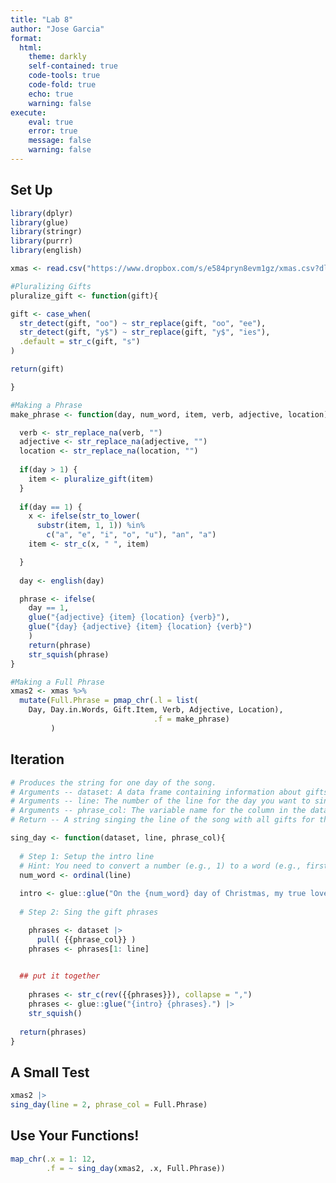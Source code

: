 ```yaml
---
title: "Lab 8"
author: "Jose Garcia"
format:
  html:
    theme: darkly  
    self-contained: true
    code-tools: true
    code-fold: true
    echo: true
    warning: false
execute:
    eval: true
    error: true
    message: false
    warning: false
---
```


## Set Up

```r

library(dplyr)
library(glue)
library(stringr)
library(purrr)
library(english)

xmas <- read.csv("https://www.dropbox.com/s/e584pryn8evm1gz/xmas.csv?dl=1")
```

```r

#Pluralizing Gifts
pluralize_gift <- function(gift){

gift <- case_when(
  str_detect(gift, "oo") ~ str_replace(gift, "oo", "ee"),
  str_detect(gift, "y$") ~ str_replace(gift, "y$", "ies"),
  .default = str_c(gift, "s")
)

return(gift)

}

#Making a Phrase
make_phrase <- function(day, num_word, item, verb, adjective, location) {

  verb <- str_replace_na(verb, "")
  adjective <- str_replace_na(adjective, "")
  location <- str_replace_na(location, "")
  
  if(day > 1) {
    item <- pluralize_gift(item)
  }
  
  if(day == 1) {
    x <- ifelse(str_to_lower(
      substr(item, 1, 1)) %in% 
        c("a", "e", "i", "o", "u"), "an", "a")
    item <- str_c(x, " ", item)

  }
  
  day <- english(day)

  phrase <- ifelse(
    day == 1,
    glue("{adjective} {item} {location} {verb}"),
    glue("{day} {adjective} {item} {location} {verb}")
    )
    return(phrase)
    str_squish(phrase)
}

#Making a Full Phrase
xmas2 <- xmas %>%
  mutate(Full.Phrase = pmap_chr(.l = list(
    Day, Day.in.Words, Gift.Item, Verb, Adjective, Location), 
                                .f = make_phrase)
         )
```

## Iteration

```r
# Produces the string for one day of the song.
# Arguments -- dataset: A data frame containing information about gifts
# Arguments -- line: The number of the line for the day you want to sing about
# Arguments -- phrase_col: The variable name for the column in the dataset that contains the song phrases
# Return -- A string singing the line of the song with all gifts for the given day.

sing_day <- function(dataset, line, phrase_col){
  
  # Step 1: Setup the intro line
  # Hint: You need to convert a number (e.g., 1) to a word (e.g., first)
  num_word <- ordinal(line)
  
  intro <- glue::glue("On the {num_word} day of Christmas, my true love gave to me: ")
  
  # Step 2: Sing the gift phrases

    phrases <- dataset |>
      pull( {{phrase_col}} ) 
    phrases <- phrases[1: line]

    
  ## put it together
    
    phrases <- str_c(rev({{phrases}}), collapse = ",")
    phrases <- glue::glue("{intro} {phrases}.") |>
    str_squish()
    
  return(phrases)
}

```

## A Small Test

```r
xmas2 |>
sing_day(line = 2, phrase_col = Full.Phrase)
```

## Use Your Functions!

```r

map_chr(.x = 1: 12,
        .f = ~ sing_day(xmas2, .x, Full.Phrase))
```

